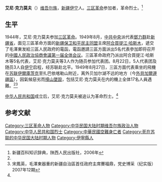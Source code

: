 '''艾尼·克力莫夫'''（{{bd|1922年||1949年|8月27日}}）[[维吾尔族|维吾尔族]]，[[新疆|新疆]][[伊宁|伊宁]]人。[[三区革命|三区革命]]参加者，革命烈士。<ref name=xjbk>新疆百科知识辞典，陕西人民出版社，2006年</ref>

==生平==
1944年，艾尼·克力莫夫参加[[三区革命|三区革命]]。1949年8月，[[中共中央|中共中央]]派代表[[鄧力群|鄧力群]]赴[[新疆省|新疆省]]，面见三區革命方面的[[新疆保卫和平民主同盟|新疆保卫和平民主同盟]]主席[[阿合買提江·哈斯木|阿合買提江·哈斯木]]，遞交了毛澤東发給三區人民政府的電函，電函邀請三區方面派出5名代表參加即将召开的[[中國人民政治協商會議第一届全体会议|中國人民政治協商會議第一届全体会议]]。三區革命政府乃派出阿合買提江·哈斯木等5名代表，艾尼·克力莫夫等3人作为随员参加代表团。8月22日，5人代表团及随员3人自[[伊宁|伊宁]]启程，经苏联赴北平。1949年8月27日，三區方面代表乘坐的飛機在[[苏联|苏联]][[伊爾庫茨克|伊爾庫茨克]]至扎巴依喀勒山附近，离外贝加尔湖不远的地方（今[[外貝加爾邊疆區|外貝加爾邊疆區]]），因氣候惡劣而[[扎巴依喀勒山空难|撞山墜毀]]，包括艾尼·克力莫夫在内的機上全体17名人員遇難。<ref name=xjbk/><ref>宋鳳英，毛澤東器重的新疆自治區首任政府主席賽福鼎，党史博采（纪实版）2007年12期</ref>

[[中华人民共和国|中华人民共和国]]成立后，艾尼·克力莫夫被追认为革命烈士。<ref name=xjbk/>

==参考文献==
{{Reflist|2}}

{{Authority control}}
{{DEFAULTSORT:A}}
[[Category:三区革命人物|Category:三区革命人物]]
[[Category:中华民国大陆时期维吾尔族政治人物|Category:中华民国大陆时期维吾尔族政治人物]]
[[Category:中华人民共和国烈士|Category:中华人民共和国烈士]]
[[Category:中華民國空難身亡者|Category:中華民國空難身亡者]]
[[Category:死在苏联的中华民国大陆时期人物|Category:死在苏联的中华民国大陆时期人物]]
[[Category:伊寧縣人|Category:伊寧縣人]]